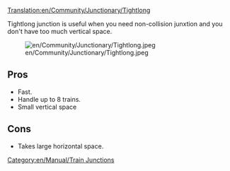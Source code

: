[[Translation:en/Community/Junctionary/Tightlong]]
{{en/Community/Junctionary/Navigation}}

Tightlong junction is useful when you need non-collision junxtion and you don't have too much vertical space.

[[File:en/Community/Junctionary/Tightlong.jpeg|frame|none]]

==Pros==
* Fast.
* Handle up to 8 trains.
* Small vertical space

==Cons==
* Takes large horizontal space.


[[Category:en/Manual/Train Junctions]]